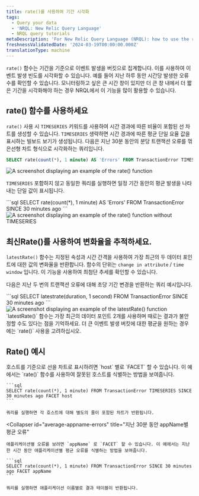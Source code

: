 ```yaml
---
title: rate()를 사용하여 기간 시각화
tags:
  - Query your data
  - 'NRQL: New Relic Query Language'
  - NRQL query tutorials
metaDescription: 'For New Relic Query Language (NRQL): how to use the rate() function to visualize event occurrences over a set period of time.'
freshnessValidatedDate: '2024-03-19T00:00:00.000Z'
translationType: machine
---
```





`rate()` 함수는 기간을 기준으로 이벤트 발생을 버킷으로 집계합니다. 이를 사용하여 이벤트 발생 빈도를 시각화할 수 있습니다. 예를 들어 지난 하루 동안 시간당 발생한 오류 수를 확인할 수 있습니다. 모니터링하고 싶은 큰 시간 창이 있지만 더 큰 창 내에서 더 짧은 기간을 시각화해야 하는 경우 NRQL에서 이 기능을 많이 활용할 수 있습니다.

## rate() 함수를 사용하세요

`rate()` 사용 시 `TIMESERIES` 키워드를 사용하여 시간 경과에 따른 비율이 포함된 선 차트를 생성할 수 있습니다. `TIMESERIES` 생략하면 시간 경과에 따른 평균 단일 요율 값을 표시하는 빌보드 보기가 생성됩니다. 다음은 지난 30분 동안의 분당 트랜잭션 오류를 꺾은선형 차트 형식으로 시각화하는 쿼리입니다.

```sql
SELECT rate(count(*), 1 minute) AS 'Errors' FROM TransactionError TIMESERIES SINCE 30 minutes ago
```

<img
  title="Rate function with time series"
  alt="A screenshot displaying an example of the rate() function"
  src={exampleRateFunction}
/>

`TIMESERIES` 포함하지 않고 동일한 쿼리를 실행하면 일정 기간 동안의 평균 발생을 나타내는 단일 값이 표시됩니다.

<SideBySide>
  <Side>
    ```sql
    SELECT rate(count(*), 1 minute) AS 'Errors' FROM TransactionError SINCE 30 minutes ago
    ```
  </Side>

  <Side>
    <img
      title="Rate function without time series"
      alt="A screenshot displaying an example of the rate() function without TIMESERIES"
      src={exampleRateFunctionNoTimeseries}
    />
  </Side>
</SideBySide>

## 최신Rate()를 사용하여 변화율을 추적하세요.

`latestRate()` 함수는 지정된 속성과 시간 간격을 사용하여 가장 최근의 두 데이터 포인트에 대한 값의 변화율을 반환합니다. 함수의 단위는 `change in attribute` / `time window` 입니다. 이 기능을 사용하여 최첨단 추세를 확인할 수 있습니다.

다음은 지난 두 번의 트랜잭션 오류에 대해 초당 기간 변경을 반환하는 쿼리 예시입니다.

<SideBySide>
  <Side>
    ```sql
    SELECT latestrate(duration, 1 second) FROM TransactionError SINCE 30 minutes ago
    ```
  </Side>

  <Side>
    <img
      title="Latestrate function"
      alt="A screenshot displaying an example of the latestRate() function"
      src={exampleLatestRateFunction}
    />
  </Side>
</SideBySide>

<Callout variant="important">
  `latestRate()` 함수는 가장 최근의 데이터 포인트 2개를 사용하며 때로는 결과가 불안정할 수도 있다는 점을 기억하세요. 더 큰 이벤트 발생 버킷에 대한 평균을 원하는 경우에는 `rate()` 사용을 고려하십시오.
</Callout>

## Rate() 예시

<CollapserGroup>
  <Collapser
    id="error-by-hostname"
    title="호스트별 오류율 시각화"
  >
    호스트를 기준으로 선을 차트로 표시하려면 `host` 별로 `FACET` 할 수 있습니다. 이 예에서는 `rate()` 함수를 사용하여 잘못된 호스트를 식별하는 방법을 보여줍니다.

    ```sql
    SELECT rate(count(*), 1 minute) FROM TransactionError TIMESERIES SINCE 30 minutes ago FACET host
    ```

    쿼리를 실행하면 각 호스트에 대해 별도의 줄이 포함된 차트가 반환됩니다.
  </Collapser>

  <Collapser
    id="average-appname-errors"
    title="지난 30분 동안 appName별 평균 오류"
  >
    애플리케이션별 오류를 보려면 `appName` 로 `FACET` 할 수 있습니다. 이 예에서는 지난 한 시간 동안 애플리케이션별 평균 오류를 식별하는 방법을 보여줍니다.

    ```sql
    SELECT rate(count(*), 1 minute) FROM TransactionError SINCE 30 minutes ago FACET appName
    ```

    쿼리를 실행하면 애플리케이션 이름별로 결과 테이블이 반환됩니다.
  </Collapser>
</CollapserGroup>
